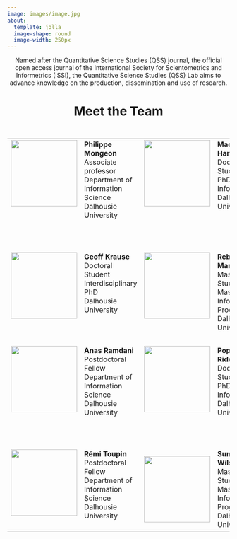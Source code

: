 ---
image: images/image.jpg
about:
  template: jolla
  image-shape: round
  image-width: 250px
---


<div style="text-align: center;">

Named after the Quantitative Science Studies (QSS) journal, the official open access journal of the International Society for Scientometrics and Informetrics (ISSI), the Quantitative Science Studies (QSS) Lab aims to advance knowledge on the production, dissemination and use of research.
<br>

</div>
<h1 style="text-align: center;">Meet the Team</h1>
<div style="height: 10px"></div>
<div style="text-align: left;">
<table>
  <tr>
    <td style="width:170px;vertical-align: top;">![](images/pmongeon.jpg){width="150px"}</td>
    <td style="width:250px;vertical-align: top;">
  **Philippe Mongeon**<br>
Associate professor<br>Department of Information Science<br>Dalhousie University
<div style="height: 10px"></div>
<div style="display: flex; gap: 20px; justify-content: left;">
  <a href="https://pmongeon.github.io" target="_blank" style="text-decoration: none;">
    <i class="fa-solid fa-globe" style="font-size: 24px; color: #0077b5;"></i>
  </a>
  <a href="https://www.linkedin.com/in/philippe-mongeon/" target="_blank" style="text-decoration: none;">
    <i class="fab fa-linkedin" style="font-size: 24px; color: #0077b5;"></i>
  </a>
  <a href="https://orcid.org/0000-0003-1021-059X" target="_blank" style="text-decoration: none;">
    <i class="fab fa-orcid" style="font-size: 24px; color: #0077b5;"></i>
  </a>
</div>
</td>
    <td style="width:170px;vertical-align: top;">![](images/mhare.jpeg){width="150px"}</td>
    <td style="width:250px;vertical-align: top;">
        **Maddie Hare**<br>
        Doctoral Student<br>PhD Information<br>Dalhousie University
<div style="height: 10px"></div>
<div style="display: flex; gap: 20px; justify-content: left;">
  <a href="https://www.linkedin.com/in/madelaine-h-8a98b522b/" target="_blank" style="text-decoration: none;">
    <i class="fab fa-linkedin" style="font-size: 24px; color: #0077b5;"></i>
  </a>
  <a href="https://orcid.org/0000-0002-2123-9518" target="_blank" style="text-decoration: none;">
    <i class="fab fa-orcid" style="font-size: 24px; color: #0077b5;"></i>
  </a>
</div>

    </td>
  </tr>
  <tr><td style="height:"15px"><br></td></tr>
  <tr>
    <td style = "vertical-align: top;">![](images/gkrause.png){width="150px"}</td>
    <td style = "vertical-align: top;">
    **Geoff Krause**<br>
    Doctoral Student<br>Interdisciplinary PhD<br>Dalhousie University
    </td>
    <td style = "vertical-align: top;">![](images/rmarjoram.jpg){width="150px"}</td>
    <td style="width:150px;vertical-align: top;">
    **Rebecca Marjoram**<br>
    Master Student<br>Master of Information Program<br>Dalhousie University
    </td>
  </tr>
  <tr><td style="height:"15px"><br></td></tr>
  <tr>
    <td style = "vertical-align: top;">![](images/avatar.jpg){width="150px"}</td>
    <td style="width:150px;vertical-align: top;">
    **Anas Ramdani**<br>
    Postdoctoral Fellow<br>Department of Information Science<br>Dalhousie University
    </td>
    <td style = "vertical-align: top;">![](images/priddle.jpg){width="150px"}</td>
    <td style="width:150px;vertical-align: top;">
    **Poppy Riddle**<br>
    Doctoral Student<br>PhD Information<br>Dalhousie University    
<div style="height: 10px"></div>
<div style="display: flex; gap: 20px; justify-content: left;">
  <a href="https://github.com/poppy-nicolette/" target="_blank" style="text-decoration: none;">
    <i class="fab fa-github" style="font-size: 24px; color: #0077b5;"></i>
  </a>
  <a href="https://orcid.org/0000-0001-7862-7848" target="_blank" style="text-decoration: none;">
    <i class="fab fa-orcid" style="font-size: 24px; color: #0077b5;"></i>
  </a>
</div>
    </td>
  </tr>
  <tr><td style="height:"15px"><br></td></tr>
  <tr>
    <td style = "vertical-align: top;">![](images/rtoupin.jpg){width="150px"}</td>
    <td style="width:150px;vertical-align: top;">
    **Rémi Toupin**<br>
    Postdoctoral Fellow<br>Department of Information Science<br>Dalhousie University
    </td>
    <td>![](images/swilson.jpg){width="150px"}</td>
    <td style="width:150px;vertical-align: top;">
    **Summer Wilson**<br>
    Master Student<br>Master of Information Program<br>Dalhousie University
    </td>
  </tr>
</table>
</div>
